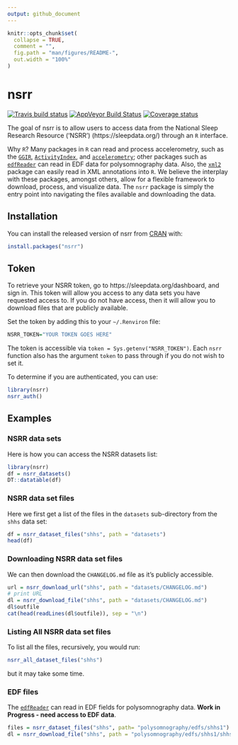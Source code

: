 ```yaml
---
output: github_document
---
```




<!-- README.md is generated from README.Rmd. Please edit that file -->

```r
knitr::opts_chunk$set(
  collapse = TRUE,
  comment = "",
  fig.path = "man/figures/README-",
  out.width = "100%"
)
```
# nsrr

<!-- badges: start -->
[![Travis build status](https://travis-ci.com/muschellij2/nsrr.svg?branch=master)](https://travis-ci.com/muschellij2/nsrr)
[![AppVeyor Build Status](https://ci.appveyor.com/api/projects/status/github/muschellij2/nsrr?branch=master&svg=true)](https://ci.appveyor.com/project/muschellij2/nsrr)
[![Coverage status](https://codecov.io/gh/muschellij2/nsrr/branch/master/graph/badge.svg)](https://codecov.io/gh/muschellij2/nsrr)
<!-- badges: end -->

The goal of nsrr is to allow users to access data from the National Sleep Research Resource ('NSRR') (https://sleepdata.org/) through an `R` interface.    

Why `R`?  Many packages in `R` can read and process accelerometry, such as the [`GGIR`](https://cran.r-project.org/package=GGIR), [`ActivityIndex`](https://cran.r-project.org/package=ActivityIndex), and [`accelerometry`](https://cran.r-project.org/package=accelerometry); other packages such as [`edfReader`](https://cran.r-project.org/package=edfReader) can read in EDF data for  polysomnography data.  Also, the [`xml2`](https://cran.r-project.org/package=xml2) package can easily read in XML annotations into `R`.  We believe the interplay with these packages, amongst others, allow for a flexible framework to download, process, and visualize data.  The `nsrr` package is simply the entry point into navigating the files available and downloading the data. 

## Installation

You can install the released version of nsrr from [CRAN](https://CRAN.R-project.org) with:

``` r
install.packages("nsrr")
```

## Token

To retrieve your NSRR token, go to https://sleepdata.org/dashboard, and sign in.  This token will allow you access to any data sets you have requested access to.  If you do not have access, then it will allow you to download files that are publicly available.

Set the token by adding this to your `~/.Renviron` file:
```r
NSRR_TOKEN="YOUR TOKEN GOES HERE"
```
The token is accessible via `token = Sys.getenv("NSRR_TOKEN")`.  Each `nsrr` function also has the argument `token` to pass through if you do not wish to set it.

To determine if you are authenticated, you can use:
```r
library(nsrr)
nsrr_auth()
```

## Examples

### NSRR data sets 
Here is how you can access the NSRR datasets list:
```r
library(nsrr)
df = nsrr_datasets()
DT::datatable(df)
```

### NSRR data set files

Here we first get a list of the files in the `datasets` sub-directory from the `shhs` data set: 
```r
df = nsrr_dataset_files("shhs", path = "datasets")
head(df)
```

### Downloading NSRR data set files

We can then download the `CHANGELOG.md` file as it's publicly accessible.
```r
url = nsrr_download_url("shhs", path = "datasets/CHANGELOG.md")
# print URL
dl = nsrr_download_file("shhs", path = "datasets/CHANGELOG.md")
dl$outfile
cat(head(readLines(dl$outfile)), sep = "\n")
```

### Listing All NSRR data set files

To list all the files, recursively, you would run:
```r
nsrr_all_dataset_files("shhs")
```
but it may take some time.

### EDF files

The [`edfReader`](https://cran.r-project.org/package=edfReader) can read in EDF fields for polysomnography data.  **Work in Progress - need access to EDF data**.

```r
files = nsrr_dataset_files("shhs", path= "polysomnography/edfs/shhs1")
dl = nsrr_download_file("shhs", path = "polysomnography/edfs/shhs1/shhs1-200001.edf")
```
